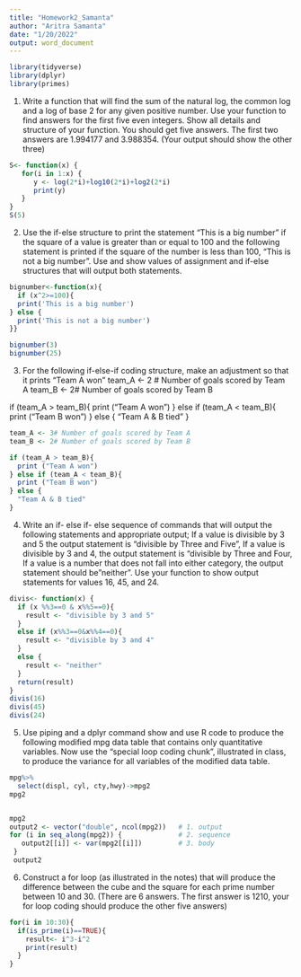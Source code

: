 ```yaml
---
title: "Homework2_Samanta"
author: "Aritra Samanta"
date: "1/20/2022"
output: word_document
---
```

```r
library(tidyverse)
library(dplyr)
library(primes)
```

1) Write a function that will find the sum of the natural log, the common log and a log of base 2 for any given positive number. Use your function to find answers for the first five even integers.  Show all details and structure of your function.  You should get five answers. The first two answers are 1.994177 and 3.988354. (Your output should show the other three)

```r
S<- function(x) {
   for(i in 1:x) {
      y <- log(2*i)+log10(2*i)+log2(2*i)
      print(y)
   }
}
S(5)

```
2) Use the if-else structure to print the statement "This is a big number" if the square of a value is greater than or equal to 100 and the following statement is printed if the square of the number is less than 100, "This is not a big number”. Use and show values of assignment and if-else structures that will output both statements.

```r

bignumber<-function(x){
  if (x^2>=100){
  print('This is a big number')
} else {
  print('This is not a big number')
}}

bignumber(3)
bignumber(25)
```
3) For the following if-else-if coding structure, make an adjustment so that it prints "Team A won"
team_A <- 2 # Number of goals scored by Team A
team_B <- 2# Number of goals scored by Team B

if (team_A > team_B){
  print ("Team A won")
} else if (team_A < team_B){
  print ("Team B won")
} else {
  "Team A & B tied"
}
```r
team_A <- 3# Number of goals scored by Team A
team_B <- 2# Number of goals scored by Team B

if (team_A > team_B){
  print ("Team A won")
} else if (team_A < team_B){
  print ("Team B won")
} else {
  "Team A & B tied"
}
```
4) Write an if- else if- else sequence of commands that will output the following
statements and appropriate output; If a value is divisible by 3 and 5 the output
statement is "divisible by Three and Five", If a value is divisible by 3 and 4, 
the output statement is "divisible by Three and Four, If a value is a number that
does not fall into either category, the output statement should be  "neither".
Use your function to show output statements for values 16, 45, and 24.
```r
divis<- function(x) {
  if (x %%3==0 & x%%5==0){
    result <- "divisible by 3 and 5"
  }
  else if (x%%3==0&x%%4==0){
    result <- "divisible by 3 and 4"
  }
  else {
    result <- "neither"
  }
  return(result)
}
divis(16)
divis(45)
divis(24)

```
5) Use piping and a dplyr command show and use R code to produce the following modified mpg data table that contains only quantitative variables. Now use the “special loop coding chunk”, illustrated in class, to produce the variance for all variables of the modified data table.
```r
mpg%>%
  select(displ, cyl, cty,hwy)->mpg2
mpg2


mpg2
output2 <- vector("double", ncol(mpg2))   # 1. output
for (i in seq_along(mpg2)) {              # 2. sequence
   output2[[i]] <- var(mpg2[[i]])         # 3. body
 }
 output2

```
6) Construct a for loop (as illustrated in the notes) that will produce the difference between the cube and the square for each prime number between 10 and 30.  (There are 6 answers. The first answer is 1210, your for loop coding should produce the other five answers)

```r

for(i in 10:30){
  if(is_prime(i)==TRUE){
    result<- i^3-i^2
    print(result)
  }
}

```

